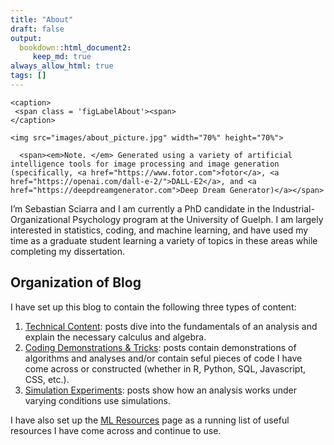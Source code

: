 ```yaml
---
title: "About"
draft: false
output:
  bookdown::html_document2:
     keep_md: true
always_allow_html: true
tags: []
---   
```





<div class="figure">
  <div class="figDivLabel">
    <caption>
     <span class = 'figLabelAbout'><span> 
    </caption>
  </div>
   <div class="figTitle">
  </div>
    <img src="images/about_picture.jpg" width="70%" height="70%"> 
  
  <div class="figNote">
      <span><em>Note. </em> Generated using a variety of artificial intelligence tools for image processing and image generation (specifically, <a href="https://www.fotor.com">fotor</a>, <a href="https://openai.com/dall-e-2/">DALL-E2</a>, and <a href="https://deepdreamgenerator.com">Deep Dream Generator)</a></span> 
  </div>
</div>

I'm Sebastian Sciarra and I am currently a PhD candidate in the Industrial-Organizational Psychology program at the University of Guelph. I am largely interested in statistics, coding, and machine learning, and have used my time as a graduate student learning a variety of topics in these areas while completing my dissertation. 


## Organization of Blog

I have set up this blog to contain the following three types of content: 

1) <a href="/technical_content">Technical Content</a>: posts dive into the fundamentals of an analysis and explain the necessary calculus and algebra.
2) <a href="/coding_tricks">Coding Demonstrations & Tricks</a>: posts contain demonstrations of algorithms and analyses and/or contain  seful pieces of code I have come across or constructed (whether in R, Python, SQL, Javascript, CSS, etc.). 
3) <a href="/simulation_exps">Simulation Experiments</a>: posts show how an analysis works under varying conditions use simulations. 

I have also set up the <a href="/mlresources">ML Resources</a> page as a running list of useful resources I have come across and continue to use.

